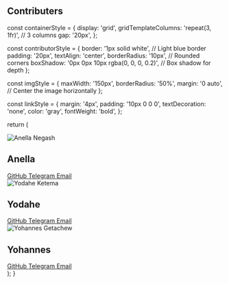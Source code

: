 

## Contributers




  const containerStyle = {
    display: 'grid',
    gridTemplateColumns: 'repeat(3, 1fr)', // 3 columns
    gap: '20px',
  };

  const contributorStyle = {
    border: '1px solid white', // Light blue border
    padding: '20px',
    textAlign: 'center',
    borderRadius: '10px', // Rounded corners
    boxShadow: '0px 0px 10px rgba(0, 0, 0, 0.2)', // Box shadow for depth
  };

  const imgStyle = {
    maxWidth: '150px',
    borderRadius: '50%',
    margin: '0 auto', // Center the image horizontally
  };

  const linkStyle = {
    margin: '4px',
    padding: '10px 0 0 0',
    textDecoration: 'none',
    color: 'gray',
    fontWeight: 'bold',
  };

  return (
    <div style={containerStyle}>
      <div style={contributorStyle}>
        <img src="https://media.licdn.com/dms/image/D4E35AQEOlmOALQD_fQ/profile-framedphoto-shrink_200_200/0/1691937897286?e=1695513600&v=beta&t=I6RAGvIvZXvqFjEU8L4bYhc12MvUzJjF9zB9wQpEFqs" alt="Anella Negash" style={imgStyle} />
        <h2> Anella </h2>
        <div>
          <a href="https://github.com/Bamose" target="_blank" rel="noopener noreferrer" style={linkStyle}>
            GitHub
          </a>
          <a href="https://t.me/bamose" target="_blank" rel="noopener noreferrer" style={linkStyle}>
            Telegram
          </a>
          <a href="mailto:anellanegash@gmail.com" style={linkStyle}>Email</a>
        </div>
      </div>
      <div style={contributorStyle}>
        <img src="https://media.licdn.com/dms/image/D4D35AQE5tiVLpYkQDA/profile-framedphoto-shrink_200_200/0/1695021099891?e=1695628800&v=beta&t=pV_K80tgxy_kUcRr1A_AGyMiU0L-ndmCg1fs3PFu-mQ" alt="Yodahe Ketema" style={imgStyle} />
        <h2>Yodahe </h2>
        <div>
          <a href="https://github.com/yowdahe" target="_blank" rel="noopener noreferrer" style={linkStyle}>
            GitHub
          </a>
          <a href="https://t.me/BLUEYOWDA" target="_blank" rel="noopener noreferrer" style={linkStyle}>
            Telegram
          </a>
          <a href="mailto:ketemayodahe@gmail.com" style={linkStyle}>Email</a>
        </div>
      </div>
      <div style={contributorStyle}>
        <img src="https://media.licdn.com/dms/image/D4D35AQErf4L5WU9OVQ/profile-framedphoto-shrink_200_200/0/1694121046315?e=1695513600&v=beta&t=UgApmLFU3-tkmmD3XFHxvdSlOJRHzzCAOMaEfN4rM6M" alt="Yohannes Getachew" style={imgStyle} />
        <h2>Yohannes</h2>
        <div>
          <a href="https://github.com/Yohhannees" target="_blank" rel="noopener noreferrer" style={linkStyle}>
            GitHub
          </a>
          <a href="https://t.me/Yohhannees" target="_blank" rel="noopener noreferrer" style={linkStyle}>
            Telegram
          </a>
          <a href="mailto:yohannesgetachewerieso@gmail.com" style={linkStyle}>Email</a>
        </div>
      </div>
    </div>
  );
}


 
<Counter> </Counter>





